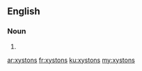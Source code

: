 ==English==

===Noun===
{{head|en}}

# {{plural of|xyston}}

[[ar:xystons]]
[[fr:xystons]]
[[ku:xystons]]
[[my:xystons]]